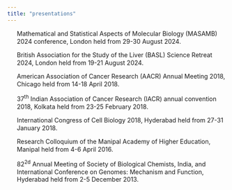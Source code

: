 ```yaml
---
title: "presentations"
---
```


::: {.justify-text}
<p style="text-indent: -22px; margin-left: 22px;">
<img src="images/presentation.png" style="width:16px; height:16px; margin-right:6px; vertical-align:middle;" />Mathematical and Statistical Aspects of Molecular Biology (MASAMB) 2024 conference, London held from 29-30 August 2024. \
</p>

<p style="text-indent: -22px; margin-left: 22px;">
<img src="images/presentation.png" style="width:16px; height:16px; margin-right:6px; vertical-align:middle;" />British Association for the Study of the Liver (BASL) Science Retreat 2024, London held from 19-21 August 2024.\
</p>

<p style="text-indent: -22px; margin-left: 22px;">
<img src="images/presentation.png" style="width:16px; height:16px; margin-right:6px; vertical-align:middle;" />American Association of Cancer Research (AACR) Annual Meeting 2018, Chicago held from 14-18 April 2018.\
</p>

<p style="text-indent: -22px; margin-left: 22px;">
<img src="images/presentation.png" style="width:16px; height:16px; margin-right:6px; vertical-align:middle;" />37<sup>th</sup> Indian Association of Cancer Research (IACR) annual convention 2018, Kolkata held from 23-25 February 2018.\
</p>

<p style="text-indent: -22px; margin-left: 22px;">
<img src="images/presentation.png" style="width:16px; height:16px; margin-right:6px; vertical-align:middle;" />International Congress of Cell Biology 2018, Hyderabad held from 27-31 January 2018.\
</p>

<p style="text-indent: -22px; margin-left: 22px;">
<img src="images/presentation.png" style="width:16px; height:16px; margin-right:6px; vertical-align:middle;" />Research Colloquium of the Manipal Academy of Higher Education, Manipal held from 4-6 April 2016.\
</p>

<p style="text-indent: -22px; margin-left: 22px;">
<img src="images/presentation.png" style="width:16px; height:16px; margin-right:6px; vertical-align:middle;" />82<sup>2d</sup> Annual Meeting of Society of Biological Chemists, India, and International Conference on Genomes: Mechanism and Function, Hyderabad held from 2-5 December 2013.\
</p>
:::